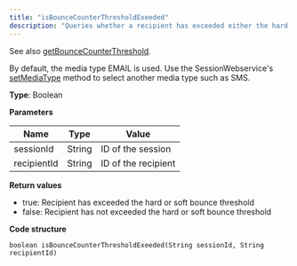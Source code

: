 ```yaml
---
title: "isBounceCounterThresholdExeeded"
description: "Queries whether a recipient has exceeded either the hard or the soft bounce threshold in Optimizely Campaign."
---
```


See also [getBounceCounterThreshold](/optimizely-campaign/docs/getbouncecounterthreshold).

By default, the media type EMAIL is used. Use the SessionWebservice's [setMediaType](/optimizely-campaign/docs/setmediatype) method to select another media type such as SMS.

**Type**: Boolean

**Parameters**

| Name        | Type   | Value               |
| ----------- | ------ | ------------------- |
| sessionId   | String | ID of the session   |
| recipientId | String | ID of the recipient |

**Return values**

* true: Recipient has exceeded the hard or soft bounce threshold
* false: Recipient has not exceeded the hard or soft bounce threshold

**Code structure**

`boolean isBounceCounterThresholdExeeded(String sessionId, String recipientId)
`